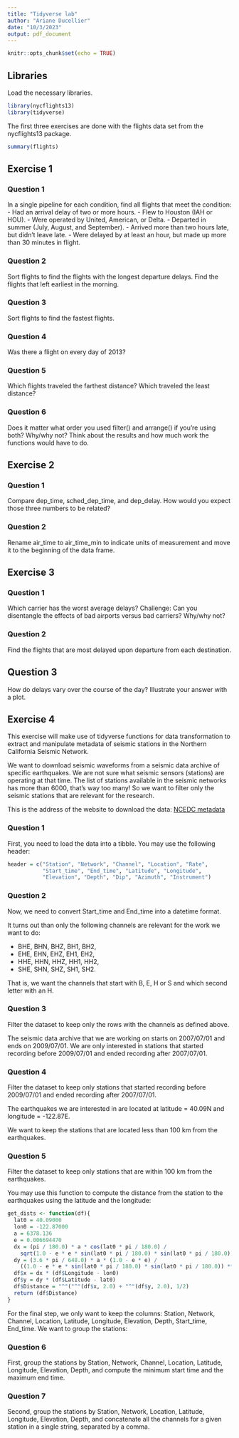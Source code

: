 ```yaml
---
title: "Tidyverse lab"
author: "Ariane Ducellier"
date: "10/3/2023"
output: pdf_document
---
```


```r
knitr::opts_chunk$set(echo = TRUE)
```

## Libraries

Load the necessary libraries.

```r
library(nycflights13)
library(tidyverse)
```

The first three exercises are done with the flights data set from the nycflights13 package.

```r
summary(flights)
```

## Exercise 1

### Question 1

In a single pipeline for each condition, find all flights that meet the condition:
- Had an arrival delay of two or more hours.
- Flew to Houston (IAH or HOU).
- Were operated by United, American, or Delta.
- Departed in summer (July, August, and September).
- Arrived more than two hours late, but didn’t leave late.
- Were delayed by at least an hour, but made up more than 30 minutes in flight.
  
### Question 2

Sort flights to find the flights with the longest departure delays. Find the flights that left earliest in the morning.

### Question 3

Sort flights to find the fastest flights.

### Question 4

Was there a flight on every day of 2013?

### Question 5

Which flights traveled the farthest distance? Which traveled the least distance?

### Question 6

Does it matter what order you used filter() and arrange() if you’re using both? Why/why not? Think about the results and how much work the functions would have to do.

## Exercise 2

### Question 1

Compare dep_time, sched_dep_time, and dep_delay. How would you expect those three numbers to be related?

### Question 2

Rename air_time to air_time_min to indicate units of measurement and move it to the beginning of the data frame.

## Exercise 3

### Question 1

Which carrier has the worst average delays? Challenge: Can you disentangle the effects of bad airports versus bad carriers? Why/why not?

### Question 2

Find the flights that are most delayed upon departure from each destination.

## Question 3

How do delays vary over the course of the day? Illustrate your answer with a plot.

## Exercise 4

This exercise will make use of tidyverse functions for data transformation to extract and manipulate metadata of seismic stations in the Northern California Seismic Network.

We want to download seismic waveforms from a seismic data archive of specific earthquakes. We are not sure what seismic sensors (stations) are operating at that time. The list of stations available in the seismic networks has more than 6000, that's way too many! So we want to filter only the seismic stations that are relevant for the research.

This is the address of the website to download the data:
[NCEDC metadata](http://ncedc.org/ftp/pub/doc/NC.info/NC.channel.summary.day)

### Question 1

First, you need to load the data into a tibble. You may use the following header:

```r
header = c("Station", "Network", "Channel", "Location", "Rate",
           "Start_time", "End_time", "Latitude", "Longitude",
           "Elevation", "Depth", "Dip", "Azimuth", "Instrument")
```

### Question 2

Now, we need to convert Start_time and End_time into a datetime format.

It turns out than only the following channels are relevant for the work we want to do:

- BHE, BHN, BHZ, BH1, BH2,
- EHE, EHN, EHZ, EH1, EH2,
- HHE, HHN, HHZ, HH1, HH2,
- SHE, SHN, SHZ, SH1, SH2.

That is, we want the channels that start with B, E, H or S and which second letter with an H.
            
### Question 3

Filter the dataset to keep only the rows with the channels as defined above.

The seismic data archive that we are working on starts on 2007/07/01 and ends on 2009/07/01. We are only interested in stations that started recording before 2009/07/01 and ended recording after 2007/07/01.

### Question 4

Filter the dataset to keep only stations that started recording before 2009/07/01 and ended recording after 2007/07/01.

The earthquakes we are interested in are located at latitude = 40.09N and longitude = -122.87E. 

We want to keep the stations that are located less than 100 km from the earthquakes.

### Question 5

Filter the dataset to keep only stations that are within 100 km from the earthquakes.

You may use this function to compute the distance from the station to the earthquakes using the latitude and the longitude:

```r
get_dists <- function(df){
  lat0 = 40.09000
  lon0 = -122.87000
  a = 6378.136
  e = 0.006694470
  dx = (pi / 180.0) * a * cos(lat0 * pi / 180.0) /
    sqrt(1.0 - e * e * sin(lat0 * pi / 180.0) * sin(lat0 * pi / 180.0))
  dy = (3.6 * pi / 648.0) * a * (1.0 - e * e) /
    ((1.0 - e * e * sin(lat0 * pi / 180.0) * sin(lat0 * pi / 180.0)) ** 1.5)
  df$x = dx * (df$Longitude - lon0)
  df$y = dy * (df$Latitude - lat0)
  df$Distance = "^"("^"(df$x, 2.0) + "^"(df$y, 2.0), 1/2)
  return (df$Distance)
}
```

For the final step, we only want to keep the columns: Station, Network, Channel, Location, Latitude, Longitude, Elevation, Depth, Start_time, End_time. We want to group the stations:

### Question 6

First, group the stations by Station, Network, Channel, Location, Latitude, Longitude, Elevation, Depth, and compute the minimum start time and the maximum end time.

### Question 7

Second, group the stations by Station, Network, Location, Latitude, Longitude, Elevation, Depth, and concatenate all the channels for a given station in a single string, separated by a comma.
